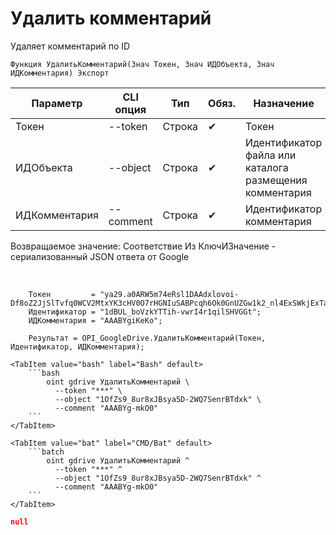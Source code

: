 ﻿---
sidebar_position: 4
---


# Удалить комментарий
 Удаляет комментарий по ID



`Функция УдалитьКомментарий(Знач Токен, Знач ИДОбъекта, Знач ИДКомментария) Экспорт`

  | Параметр | CLI опция | Тип | Обяз. | Назначение |
  |-|-|-|-|-|
  | Токен | --token | Строка | &#x2714; | Токен |
  | ИДОбъекта | --object | Строка | &#x2714; | Идентификатор файла или каталога размещения комментария |
  | ИДКомментария | --comment | Строка | &#x2714; | Идентификатор комментария |

  
  Возвращаемое значение:   Соответствие Из КлючИЗначение - сериализованный JSON ответа от Google

<br/>




```bsl title="Пример использования для 1С:Предприятие/OneScript"
    Токен         = "ya29.a0ARW5m74eRsl1DAAdxlovoi-Df8oZ2JjSlTvfq0WCV2MtxYK3cHV0O7rHGNIuSABPcqh6Ok0GnUZGw1k2_nl4ExSWkjExTaDr0QyABTVfv...";
    Идентификатор = "1dBUL_boVzkYTTih-vwrI4r1qilSHVGGt";
    ИДКомментария = "AAABYgiKeKo";

    Результат = OPI_GoogleDrive.УдалитьКомментарий(Токен, Идентификатор, ИДКомментария);
```
    

 <Tabs>
  
    <TabItem value="bash" label="Bash" default>
        ```bash
            oint gdrive УдалитьКомментарий \
              --token "***" \
              --object "1OfZs9_8ur8xJBsya5D-2WQ7SenrBTdxk" \
              --comment "AAABYg-mkO0"
        ```
    </TabItem>
  
    <TabItem value="bat" label="CMD/Bat" default>
        ```batch
            oint gdrive УдалитьКомментарий ^
              --token "***" ^
              --object "1OfZs9_8ur8xJBsya5D-2WQ7SenrBTdxk" ^
              --comment "AAABYg-mkO0"
        ```
    </TabItem>
</Tabs>


```json title="Результат"
null
```

